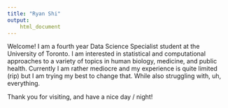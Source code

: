 ```yaml
---
title: "Ryan Shi"
output: 
    html_document
---
```


Welcome! I am a fourth year Data Science Specialist student at the University of Toronto. I am interested in statistical and computational approaches to a variety of topics in human biology, medicine, and public health. Currently I am rather mediocre and my experience is quite limited (rip) but I am trying my best to change that. While also struggling with, uh, everything.

Thank you for visiting, and have a nice day / night!